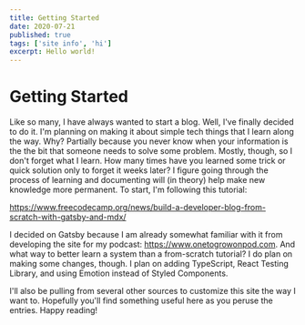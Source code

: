```yaml
---
title: Getting Started
date: 2020-07-21
published: true
tags: ['site info', 'hi']
excerpt: Hello world!
---
```


# Getting Started

Like so many, I have always wanted to start a blog. Well, I've finally decided to do it. I'm planning on making it about simple tech things that I learn along the way. Why? Partially because you never know when your information is the the bit that someone needs to solve some problem. Mostly, though, so I don't forget what I learn. How many times have you learned some trick or quick solution only to forget it weeks later? I figure going through the process of learning and documenting will (in theory) help make new knowledge more permanent. To start, I'm following this tutorial:

https://www.freecodecamp.org/news/build-a-developer-blog-from-scratch-with-gatsby-and-mdx/

I decided on Gatsby because I am already somewhat familiar with it from developing the site for my podcast: https://www.onetogrowonpod.com. And what way to better learn a system than a from-scratch tutorial? I do plan on making some changes, though. I plan on adding TypeScript, React Testing Library, and using Emotion instead of Styled Components.

I'll also be pulling from several other sources to customize this site the way I want to. Hopefully you'll find something useful here as you peruse the entries. Happy reading!
